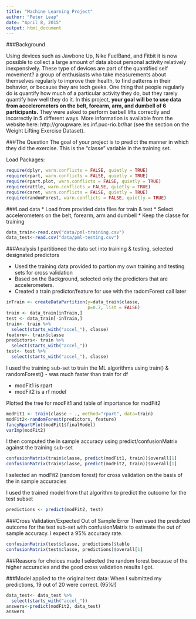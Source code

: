 ```yaml
---
title: "Machine Learning Project"
author: "Peter Leap"
date: "April 8, 2015"
output: html_document
---
```

###Background

Using devices such as Jawbone Up, Nike FuelBand, and Fitbit it is now possible to collect a large amount of data about personal activity relatively inexpensively. These type of devices are part of the quantified self movement? a group of enthusiasts who take measurements about themselves regularly to improve their health, to find patterns in their behavior, or because they are tech geeks. One thing that people regularly do is quantify how much of a particular activity they do, but they rarely quantify how well they do it. In this project, **your goal will be to use data from accelerometers on the belt, forearm, arm, and dumbell of 6 participants.** They were asked to perform barbell lifts correctly and incorrectly in 5 different ways. More information is available from the website here: http://groupware.les.inf.puc-rio.br/har (see the section on the Weight Lifting Exercise Dataset). 

###The Question
The goal of your project is to predict the manner in which they did the exercise. This is the "classe" variable in the training set. 


Load Packages:
```r
require(dplyr, warn.conflicts = FALSE, quietly = TRUE)
require(rpart, warn.conflicts = FALSE, quietly = TRUE)
require(rpart.plot, warn.conflicts = FALSE, quietly = TRUE)
require(rattle, warn.conflicts = FALSE, quietly = TRUE)
require(caret, warn.conflicts = FALSE, quietly = TRUE)
require(randomForest, warn.conflicts = FALSE, quietly = TRUE)
```

###Load data
  * Load from provided data files for train & test
  * Select accelerometers on the belt, forearm, arm and dumbell
  * Keep the classe for training

```r
data_train<-read.csv("data/pml-training.csv")
data_test<-read.csv("data/pml-testing.csv")
```

###Analysis
I partitioned the data set into training & testing, selected designated predictors

   * Used the training data provided to partion my own training and testing sets for cross validation
   * Based on the Background, selected only the predictors that are accelerometers.
   * Created a train predictor/feature for use with the radomForest call later
   
```r
inTrain <- createDataPartition(y=data_train$classe,
                               p=0.7, list = FALSE)
train <- data_train[inTrain,]
test <- data_train[-inTrain,]
train<- train %>%
  select(starts_with("accel_"), classe)
feature<- train$classe
predictors<- train %>%
  select(starts_with("accel_"))
test<- test %>%
  select(starts_with("accel_"), classe)

```

I used the training sub-set to train the ML algorithms using train() & randomForest() - was much faster than train for df

  * modFit1  is rpart
  * modFit2 is a rf model
  
Plotted the tree for modFit1 and table of importance for modFit2  
```r
modFit1 <- train(classe ~ ., method="rpart", data=train)
modFit2<-randomForest(predictors, feature)
fancyRpartPlot(modFit1$finalModel)
varImp(modFit2)
```

I then computed the in sample accuracy using predict/confusionMatrix against the training sub-set
```r
confusionMatrix(train$classe, predict(modFit1, train))$overall[1]
confusionMatrix(train$classe, predict(modFit2, train))$overall[1]
```

I selected an modFit2 (random forest) for cross validation on the basis of the in sample accuracies

I used the trained model from that algorithm to predict the outcome for the test subset
```r
predictions <- predict(modFit2, test)
```

###Cross Validation/Expected Out of Sample Error
Then used the predicted outcome for the test sub-set with confusionMatrix to estimate the out of sample accuracy.  I expect a 95% accuracy rate.
```r
confusionMatrix(test$classe, predictions)$table
confusionMatrix(test$classe, predictions)$overall[1]
```

###Reasons for choices made
I selected the random forest because of the higher accuracies and the good cross validation results I got.

###Model applied to the original test data:
When I submitted my predictions, 19 out of 20 were correct.  (95%!)
```r
data_test<- data_test %>%
  select(starts_with("accel_"))
answers<-predict(modFit2, data_test)
answers
```
